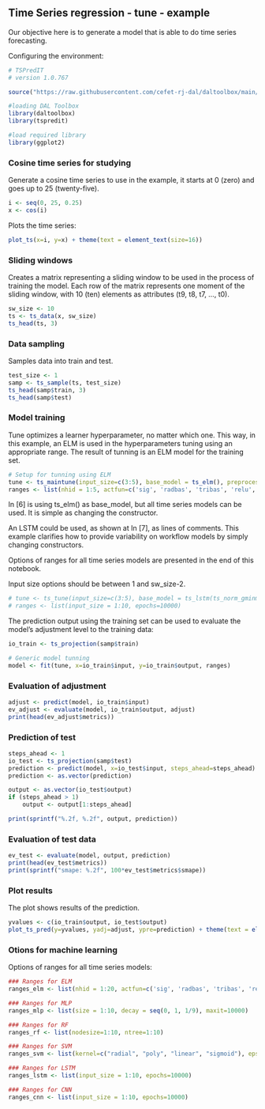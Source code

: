 ## Time Series regression - tune - example

Our objective here is to generate a model that is able to do time series forecasting.

Configuring the environment:

```r
# TSPredIT
# version 1.0.767

source("https://raw.githubusercontent.com/cefet-rj-dal/daltoolbox/main/jupyter.R")

#loading DAL Toolbox
library(daltoolbox)
library(tspredit)

#load required library
library(ggplot2)
```

### Cosine time series for studying

Generate a cosine time series to use in the example, it starts at 0 (zero) and goes up to 25 (twenty-five).

```r
i <- seq(0, 25, 0.25)
x <- cos(i)
```

Plots the time series:

```r
plot_ts(x=i, y=x) + theme(text = element_text(size=16))
```

### Sliding windows

Creates a matrix representing a sliding window to be used in the process of training the model. Each row of the matrix represents one moment of the sliding window, with 10 (ten) elements as attributes (t9, t8, t7, ..., t0).

```r
sw_size <- 10
ts <- ts_data(x, sw_size)
ts_head(ts, 3)
```

### Data sampling

Samples data into train and test.

```r
test_size <- 1
samp <- ts_sample(ts, test_size)
ts_head(samp$train, 3)
ts_head(samp$test)
```

### Model training

Tune optimizes a learner hyperparameter, no matter which one. This way, in this example, an ELM is used in the hyperparameters tuning using an appropriate range. The result of tunning is an ELM model for the training set.

```r
# Setup for tunning using ELM
tune <- ts_maintune(input_size=c(3:5), base_model = ts_elm(), preprocess = list(ts_norm_gminmax()))
ranges <- list(nhid = 1:5, actfun=c('sig', 'radbas', 'tribas', 'relu', 'purelin'))
```

In [6] is using ts_elm() as base_model, but all time series models can be used. It is simple as changing the constructor.

An LSTM could be used, as shown at In [7], as lines of comments. This example clarifies how to provide variability on workflow models by simply changing constructors.

Options of ranges for all time series models are presented in the end of this notebook.

Input size options should be between 1 and sw_size-2.

```r
# tune <- ts_tune(input_size=c(3:5), base_model = ts_lstm(ts_norm_gminmax()))
# ranges <- list(input_size = 1:10, epochs=10000)
```

The prediction output using the training set can be used to evaluate the model's adjustment level to the training data:

```r
io_train <- ts_projection(samp$train)

# Generic model tunning
model <- fit(tune, x=io_train$input, y=io_train$output, ranges)
```

### Evaluation of adjustment

```r
adjust <- predict(model, io_train$input)
ev_adjust <- evaluate(model, io_train$output, adjust)
print(head(ev_adjust$metrics))
```

### Prediction of test

```r
steps_ahead <- 1
io_test <- ts_projection(samp$test)
prediction <- predict(model, x=io_test$input, steps_ahead=steps_ahead)
prediction <- as.vector(prediction)

output <- as.vector(io_test$output)
if (steps_ahead > 1)
    output <- output[1:steps_ahead]

print(sprintf("%.2f, %.2f", output, prediction))
```

### Evaluation of test data

```r
ev_test <- evaluate(model, output, prediction)
print(head(ev_test$metrics))
print(sprintf("smape: %.2f", 100*ev_test$metrics$smape))
```

### Plot results

The plot shows results of the prediction. 

```r
yvalues <- c(io_train$output, io_test$output)
plot_ts_pred(y=yvalues, yadj=adjust, ypre=prediction) + theme(text = element_text(size=16))
```

### Otions for machine learning

Options of ranges for all time series models:

```r
### Ranges for ELM
ranges_elm <- list(nhid = 1:20, actfun=c('sig', 'radbas', 'tribas', 'relu', 'purelin'))

### Ranges for MLP
ranges_mlp <- list(size = 1:10, decay = seq(0, 1, 1/9), maxit=10000)

### Ranges for RF
ranges_rf <- list(nodesize=1:10, ntree=1:10)

### Ranges for SVM
ranges_svm <- list(kernel=c("radial", "poly", "linear", "sigmoid"), epsilon=seq(0, 1, 0.1), cost=seq(20, 100, 20))

### Ranges for LSTM
ranges_lstm <- list(input_size = 1:10, epochs=10000)

### Ranges for CNN
ranges_cnn <- list(input_size = 1:10, epochs=10000)
```

